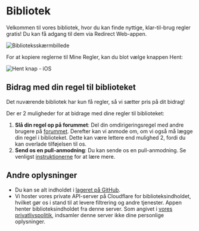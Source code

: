 # Bibliotek

Velkommen til vores bibliotek, hvor du kan finde nyttige, klar-til-brug regler gratis! Du kan få adgang til dem via Redirect Web-appen.

![Biblioteksskærmbillede](/img/library-screenshot.webp)

For at kopiere reglerne til Mine Regler, kan du blot vælge knappen Hent:

![Hent knap - iOS](/img/library-get-button-ios.gif)

## Bidrag med din regel til biblioteket

Det nuværende bibliotek har kun få regler, så vi sætter pris på dit bidrag!

Der er 2 muligheder for at bidrage med dine regler til biblioteket:

1. **Slå din regel op på forummet**: Del din omdirigeringsregel med andre brugere på [forummet](https://github.com/mshibanami/redirect-web/discussions/categories/redirect-rules). Derefter kan vi anmode om, om vi også må lægge din regel i biblioteket. Dette kan være lettere end mulighed 2, fordi du kan overlade tilføjelsen til os.
2. **Send os en pull-anmodning**: Du kan sende os en pull-anmodning. Se venligst [instruktionerne](https://github.com/mshibanami/redirect-web/tree/main/library) for at lære mere.

## Andre oplysninger

- Du kan se alt indholdet i [lageret på GitHub](https://github.com/mshibanami/redirect-web/tree/main/library).
- Vi hoster vores private API-server på Cloudflare for biblioteksindholdet, hvilket gør os i stand til at levere filtrering og andre tjenester. Appen henter biblioteksindholdet fra denne server. Som angivet i [vores privatlivspolitik](/privacy-policy.mdx), indsamler denne server ikke dine personlige oplysninger.
